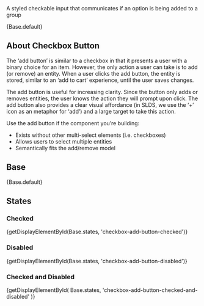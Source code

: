 
<div className="doc lead">
  A styled checkable input that communicates if an option is being added to a
  group
</div>

<CodeView exampleOnly>{Base.default}</CodeView>

## About Checkbox Button

The ‘add button’ is similar to a checkbox in that it presents a user with a
binary choice for an item. However, the only action a user can take is to
add (or remove) an entity. When a user clicks the add button, the entity is
stored, similar to an ‘add to cart’ experience, until the user saves changes.

The add button is useful for increasing clarity. Since the button only adds
or removes entities, the user knows the action they will prompt upon click.
The add button also provides a clear visual affordance (in SLDS, we use the
‘+’ icon as an metaphor for ‘add’) and a large target to take this action.

Use the add button if the component you’re building:

- Exists without other multi-select elements (i.e. checkboxes)
- Allows users to select multiple entities
- Semantically fits the add/remove model

## Base

<CodeView>{Base.default}</CodeView>

## States

### Checked

<CodeView>
  {getDisplayElementById(Base.states, 'checkbox-add-button-checked')}
</CodeView>

### Disabled

<CodeView>
  {getDisplayElementById(Base.states, 'checkbox-add-button-disabled')}
</CodeView>

### Checked and Disabled

<CodeView>
  {getDisplayElementById(
    Base.states,
    'checkbox-add-button-checked-and-disabled'
  )}
</CodeView>

